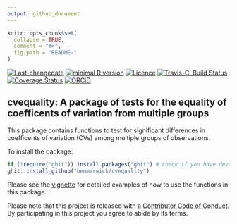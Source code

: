 ```yaml
---
output: github_document
---
```


<!-- README.md is generated from README.Rmd. Please edit that file -->

```r
knitr::opts_chunk$set(
  collapse = TRUE,
  comment = "#>",
  fig.path = "README-"
)
```
[![Last-changedate](https://img.shields.io/badge/last%20change-`r gsub('-', '--', Sys.Date())`-brightgreen.svg)](https://github.com/benmarwick/researchcompendium/commits/master) 
[![minimal R version](https://img.shields.io/badge/R%3E%3D-`r as.character(getRversion())`-brightgreen.svg)](https://cran.r-project.org/)
[![Licence](https://img.shields.io/github/license/mashape/apistatus.svg)](http://choosealicense.com/licenses/mit/) 
[![Travis-CI Build Status](https://travis-ci.org/benmarwick/cvequality.svg?branch=master)](https://travis-ci.org/benmarwick/cvequality)
[![Coverage Status](https://img.shields.io/codecov/c/github/benmarwick/cvequality/master.svg)](https://codecov.io/github/benmarwick/cvequality?branch=master)
[![ORCiD](https://img.shields.io/badge/ORCiD-0000--0001--7879--4531-green.svg)](http://orcid.org/0000-0001-7879-4531) 

## cvequality: A package of tests for the equality of coefficents of variation from multiple groups

This package contains functions to test for significant differences in coefficents of variation (CVs) among multiple groups of observations. 

To install the package:

```r
if (!require("ghit")) install.packages("ghit") # check if you have devtools, if not, it will be installed here
ghit::install_github("benmarwick/cvequality")
```

Please see the [vignette](vignettes/how_to_test_CVs.Rmd) for detailed examples of how to use the functions in this package. 

Please note that this project is released with a [Contributor Code of Conduct](CONDUCT.md). By participating in this project you agree to abide by its terms.
